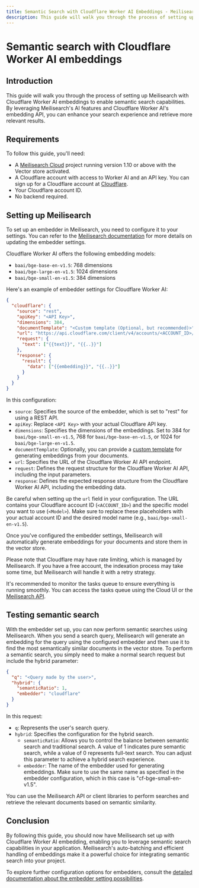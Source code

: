 ```yaml
---
title: Semantic Search with Cloudflare Worker AI Embeddings - Meilisearch documentation
description: This guide will walk you through the process of setting up Meilisearch with Cloudflare Worker AI embeddings to enable semantic search capabilities.
---
```


# Semantic search with Cloudflare Worker AI embeddings

## Introduction

This guide will walk you through the process of setting up Meilisearch with Cloudflare Worker AI embeddings to enable semantic search capabilities. By leveraging Meilisearch's AI features and Cloudflare Worker AI's embedding API, you can enhance your search experience and retrieve more relevant results.

## Requirements

To follow this guide, you'll need:

- A [Meilisearch Cloud](https://www.meilisearch.com/cloud?utm_campaign=vector-search&utm_source=docs&utm_medium=cloudflare-embeddings-guide) project running version 1.10 or above with the Vector store activated.
- A Cloudflare account with access to Worker AI and an API key. You can sign up for a Cloudflare account at [Cloudflare](https://www.cloudflare.com/).
- Your Cloudflare account ID.
- No backend required.

## Setting up Meilisearch

To set up an embedder in Meilisearch, you need to configure it to your settings. You can refer to the [Meilisearch documentation](/reference/api/settings?utm_campaign=vector-search&utm_source=docs&utm_medium=cloudflare-embeddings-guide#update-embedder-settings) for more details on updating the embedder settings.

Cloudflare Worker AI offers the following embedding models:

- `baai/bge-base-en-v1.5`: 768 dimensions
- `baai/bge-large-en-v1.5`: 1024 dimensions
- `baai/bge-small-en-v1.5`: 384 dimensions

Here's an example of embedder settings for Cloudflare Worker AI:

```json
{
  "cloudflare": {
    "source": "rest",
    "apiKey": "<API Key>",
    "dimensions": 384,
    "documentTemplate": "<Custom template (Optional, but recommended)>",
    "url": "https://api.cloudflare.com/client/v4/accounts/<ACCOUNT_ID>/ai/run/@cf/<Model>",
    "request": {
      "text": ["{{text}}", "{{..}}"]
    },
    "response": {
      "result": {
        "data": ["{{embedding}}", "{{..}}"]
      }
    }
  }
}
```

In this configuration:

- `source`: Specifies the source of the embedder, which is set to "rest" for using a REST API.
- `apiKey`: Replace `<API Key>` with your actual Cloudflare API key.
- `dimensions`: Specifies the dimensions of the embeddings. Set to 384 for `baai/bge-small-en-v1.5`, 768 for `baai/bge-base-en-v1.5`, or 1024 for `baai/bge-large-en-v1.5`.
- `documentTemplate`: Optionally, you can provide a [custom template](/learn/ai_powered_search/getting_started_with_ai_search) for generating embeddings from your documents.
- `url`: Specifies the URL of the Cloudflare Worker AI API endpoint.
- `request`: Defines the request structure for the Cloudflare Worker AI API, including the input parameters.
- `response`: Defines the expected response structure from the Cloudflare Worker AI API, including the embedding data.

Be careful when setting up the `url` field in your configuration. The URL contains your Cloudflare account ID (`<ACCOUNT_ID>`) and the specific model you want to use (`<Model>`). Make sure to replace these placeholders with your actual account ID and the desired model name (e.g., `baai/bge-small-en-v1.5`).

Once you've configured the embedder settings, Meilisearch will automatically generate embeddings for your documents and store them in the vector store.

Please note that Cloudflare may have rate limiting, which is managed by Meilisearch. If you have a free account, the indexation process may take some time, but Meilisearch will handle it with a retry strategy.

It's recommended to monitor the tasks queue to ensure everything is running smoothly. You can access the tasks queue using the Cloud UI or the [Meilisearch API](/reference/api/tasks?utm_campaign=vector-search&utm_source=docs&utm_medium=cloudflare-embeddings-guide#get-tasks).

## Testing semantic search

With the embedder set up, you can now perform semantic searches using Meilisearch. When you send a search query, Meilisearch will generate an embedding for the query using the configured embedder and then use it to find the most semantically similar documents in the vector store.
To perform a semantic search, you simply need to make a normal search request but include the hybrid parameter:

```json
{
  "q": "<Query made by the user>",
  "hybrid": {
    "semanticRatio": 1,
    "embedder": "cloudflare"
  }
}
```

In this request:

- `q`: Represents the user's search query.
- `hybrid`: Specifies the configuration for the hybrid search.
  - `semanticRatio`: Allows you to control the balance between semantic search and traditional search. A value of 1 indicates pure semantic search, while a value of 0 represents full-text search. You can adjust this parameter to achieve a hybrid search experience.
  - `embedder`: The name of the embedder used for generating embeddings. Make sure to use the same name as specified in the embedder configuration, which in this case is "cf-bge-small-en-v1.5".

You can use the Meilisearch API or client libraries to perform searches and retrieve the relevant documents based on semantic similarity.

## Conclusion

By following this guide, you should now have Meilisearch set up with Cloudflare Worker AI embedding, enabling you to leverage semantic search capabilities in your application. Meilisearch's auto-batching and efficient handling of embeddings make it a powerful choice for integrating semantic search into your project.

To explore further configuration options for embedders, consult the [detailed documentation about the embedder setting possibilities](/reference/api/settings?utm_campaign=vector-search&utm_source=docs&utm_medium=cloudflare-embeddings-guide#embedders-experimental).
